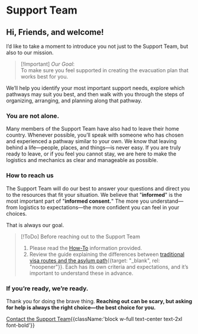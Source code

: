 # Support Team

## Hi, Friends, and welcome!

I’d like to take a moment to introduce you not just to the Support Team, but also to our mission.

> [!Important] <span className='text-xl font-bold'>_Our Goal_:<br/><span className='text-lg font-normal'>To make sure you feel supported in creating the evacuation plan that works best for you.</span></span>

We’ll help you identify your most important support needs, explore which pathways may suit you best, and then walk with you through the steps of organizing, arranging, and planning along that pathway.

### **You are not alone**.

Many members of the Support Team have also had to leave their home country. Whenever possible, you’ll speak with someone who has chosen and experienced a pathway similar to your own. We know that leaving behind a life—people, places, and things—is never easy. If you are truly ready to leave, or if you feel you cannot stay, we are here to make the logistics and mechanics as clear and manageable as possible.

### How to reach us

The Support Team will do our best to answer your questions and direct you to the resources that fit your situation. We believe that "**informed**" is the most important part of "**informed consent.**" The more you understand—from logistics to expectations—the more confident you can feel in your choices.

<span className='mt-1 block indent-6 text-lg font-bold italic'>
	That is always our goal.
</span>

> [!ToDo] Before reaching out to the Support Team
>
> 1. Please read the [How-To](/get-ready-to-leave) information provided.
> 2. Review the guide explaining the differences between [traditional visa routes and the asylum path](/pdf/Traditional%20Paths%20v.%20Asylum.pdf){{target: "_blank", rel: "noopener"}}. Each has its own criteria and expectations, and it’s important to understand these in advance.

### If you’re ready, we’re ready.

Thank you for doing the brave thing. **Reaching out can be scary, but asking for help is always the right choice—the best choice for you.**

[Contact the Support Team](https://form.jotform.com/252152630094046){{className:'block w-full text-center text-2xl font-bold'}}
